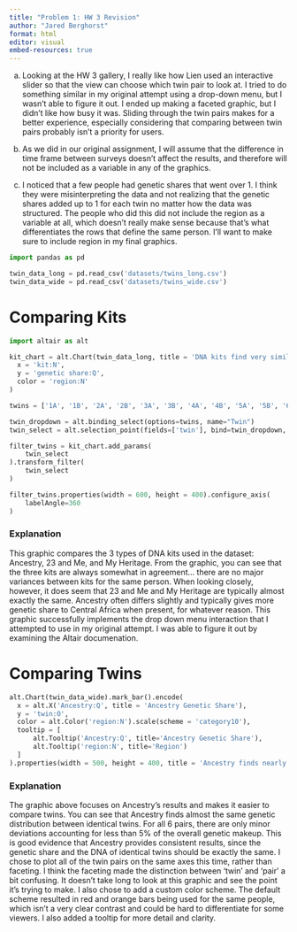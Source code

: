 ```yaml
---
title: "Problem 1: HW 3 Revision"
author: "Jared Berghorst"
format: html
editor: visual
embed-resources: true
---
```


a.  Looking at the HW 3 gallery, I really like how Lien used an interactive slider so that the view can choose which twin pair to look at. I tried to do something similar in my original attempt using a drop-down menu, but I wasn't able to figure it out. I ended up making a faceted graphic, but I didn't like how busy it was. Sliding through the twin pairs makes for a better experience, especially considering that comparing between twin pairs probably isn't a priority for users.

b.  As we did in our original assignment, I will assume that the difference in time frame between surveys doesn't affect the results, and therefore will not be included as a variable in any of the graphics.

c.  I noticed that a few people had genetic shares that went over 1. I think they were misinterpreting the data and not realizing that the genetic shares added up to 1 for each twin no matter how the data was structured. The people who did this did not include the region as a variable at all, which doesn't really make sense because that's what differentiates the rows that define the same person. I'll want to make sure to include region in my final graphics.

```python
import pandas as pd

twin_data_long = pd.read_csv('datasets/twins_long.csv')
twin_data_wide = pd.read_csv('datasets/twins_wide.csv')
```

# Comparing Kits

```python
import altair as alt

kit_chart = alt.Chart(twin_data_long, title = 'DNA kits find very similar results among participants, with Ancestry occasionally differing slightly from 23+Me and My Heritage' ).mark_bar().encode(
  x = 'kit:N',
  y = 'genetic share:Q',
  color = 'region:N'
)

twins = ['1A', '1B', '2A', '2B', '3A', '3B', '4A', '4B', '5A', '5B', '6A', '6B']

twin_dropdown = alt.binding_select(options=twins, name="Twin")
twin_select = alt.selection_point(fields=['twin'], bind=twin_dropdown, value=('1A'))

filter_twins = kit_chart.add_params(
    twin_select
).transform_filter(
    twin_select
)

filter_twins.properties(width = 600, height = 400).configure_axis(
    labelAngle=360
)
```

### Explanation

This graphic compares the 3 types of DNA kits used in the dataset: Ancestry, 23 and Me, and My Heritage. From the graphic, you can see that the three kits are always somewhat in agreement... there are no major variances between kits for the same person. When looking closely, however, it does seem that 23 and Me and My Heritage are typically almost exactly the same. Ancestry often differs slightly and typically gives more genetic share to Central Africa when present, for whatever reason. This graphic successfully implements the drop down menu interaction that I attempted to use in my original attempt. I was able to figure it out by examining the Altair documenation.

# Comparing Twins

```python
alt.Chart(twin_data_wide).mark_bar().encode(
  x = alt.X('Ancestry:Q', title = 'Ancestry Genetic Share'),
  y = 'twin:O',
  color = alt.Color('region:N').scale(scheme = 'category10'),
  tooltip = [
      alt.Tooltip('Ancestry:Q', title='Ancestry Genetic Share'),
      alt.Tooltip('region:N', title='Region')
  ]
).properties(width = 500, height = 400, title = 'Ancestry finds nearly identical genetic shares between identical twins')
```

### Explanation

The graphic above focuses on Ancestry's results and makes it easier to compare twins. You can see that Ancestry finds almost the same genetic distribution between identical twins. For all 6 pairs, there are only minor deviations accounting for less than 5% of the overall genetic makeup. This is good evidence that Ancestry provides consistent results, since the genetic share and the DNA of identical twins should be exactly the same. I chose to plot all of the twin pairs on the same axes this time, rather than faceting. I think the faceting made the distinction between 'twin' and 'pair' a bit confusing. It doesn't take long to look at this graphic and see the point it's trying to make. I also chose to add a custom color scheme. The default scheme resulted in red and orange bars being used for the same people, which isn't a very clear contrast and could be hard to differentiate for some viewers. I also added a tooltip for more detail and clarity.
